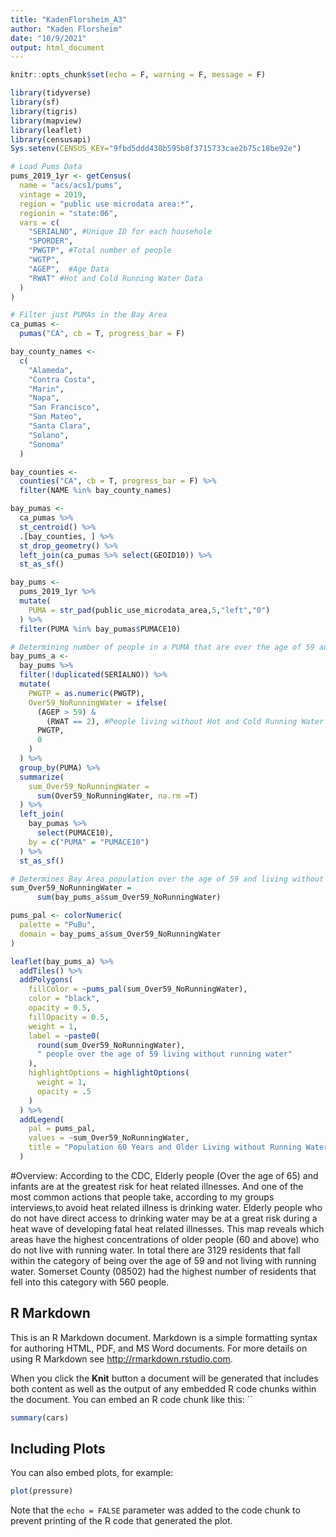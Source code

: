 ```yaml
---
title: "KadenFlorsheim_A3"
author: "Kaden Florsheim"
date: "10/9/2021"
output: html_document
---
```


```r
knitr::opts_chunk$set(echo = F, warning = F, message = F)
```

```r
library(tidyverse)
library(sf)
library(tigris)
library(mapview)
library(leaflet)
library(censusapi)
Sys.setenv(CENSUS_KEY="9fbd5ddd430b595b8f3715733cae2b75c18be92e")
```

```r
# Load Pums Data
pums_2019_1yr <- getCensus(
  name = "acs/acs1/pums",
  vintage = 2019,
  region = "public use microdata area:*", 
  regionin = "state:06",
  vars = c(
    "SERIALNO", #Unique ID for each househole
    "SPORDER",
    "PWGTP", #Total number of people
    "WGTP",
    "AGEP",  #Age Data
    "RWAT" #Hot and Cold Running Water Data
  )
)
```


```r
# Filter just PUMAs in the Bay Area
ca_pumas <-
  pumas("CA", cb = T, progress_bar = F)

bay_county_names <-
  c(
    "Alameda",
    "Contra Costa",
    "Marin",
    "Napa",
    "San Francisco",
    "San Mateo",
    "Santa Clara",
    "Solano",
    "Sonoma"
  )

bay_counties <-
  counties("CA", cb = T, progress_bar = F) %>%
  filter(NAME %in% bay_county_names)

bay_pumas <-
  ca_pumas %>% 
  st_centroid() %>% 
  .[bay_counties, ] %>% 
  st_drop_geometry() %>% 
  left_join(ca_pumas %>% select(GEOID10)) %>% 
  st_as_sf()

bay_pums <-
  pums_2019_1yr %>% 
  mutate(
    PUMA = str_pad(public_use_microdata_area,5,"left","0")
  ) %>% 
  filter(PUMA %in% bay_pumas$PUMACE10)
```

```r
# Determining number of people in a PUMA that are over the age of 59 and live without running water
bay_pums_a <-
  bay_pums %>% 
  filter(!duplicated(SERIALNO)) %>% 
  mutate(
    PWGTP = as.numeric(PWGTP),
    Over59_NoRunningWater = ifelse(
      (AGEP > 59) &
        (RWAT == 2), #People living without Hot and Cold Running Water
      PWGTP,
      0
    )
  ) %>% 
  group_by(PUMA) %>% 
  summarize(
    sum_Over59_NoRunningWater =
      sum(Over59_NoRunningWater, na.rm =T)
  ) %>% 
  left_join(
    bay_pumas %>% 
      select(PUMACE10),
    by = c("PUMA" = "PUMACE10")
  ) %>% 
  st_as_sf()
```


```r
# Determines Bay Area population over the age of 59 and living without running water
sum_Over59_NoRunningWater =
      sum(bay_pums_a$sum_Over59_NoRunningWater)
```

```r
pums_pal <- colorNumeric(
  palette = "PuBu",
  domain = bay_pums_a$sum_Over59_NoRunningWater
)

leaflet(bay_pums_a) %>%
  addTiles() %>% 
  addPolygons(
    fillColor = ~pums_pal(sum_Over59_NoRunningWater),
    color = "black",
    opacity = 0.5,
    fillOpacity = 0.5,
    weight = 1,
    label = ~paste0(
      round(sum_Over59_NoRunningWater), 
      " people over the age of 59 living without running water"
    ),
    highlightOptions = highlightOptions(
      weight = 1,
      opacity = .5
    )
  ) %>% 
  addLegend(
    pal = pums_pal,
    values = ~sum_Over59_NoRunningWater,
    title = "Population 60 Years and Older Living without Running Water"
  )
```

#Overview: According to the CDC, Elderly people (Over the age of 65) and infants are at the greatest risk for heat related illnesses. And one of the most common actions that people take, according to my groups interviews,to avoid heat related illness is drinking water. Elderly people who do not have direct access to drinking water may be at a great risk during a heat wave of developing fatal heat related illnesses. This map reveals which areas have the highest concentrations of older people (60 and above) who do not live with running water. In total there are 3129 residents that fall within the category of being over the age of 59 and not living with running water. Somerset County (08502) had the highest number of residents that fell into this category with 560 people. 

## R Markdown

This is an R Markdown document. Markdown is a simple formatting syntax for authoring HTML, PDF, and MS Word documents. For more details on using R Markdown see <http://rmarkdown.rstudio.com>.

When you click the **Knit** button a document will be generated that includes both content as well as the output of any embedded R code chunks within the document. You can embed an R code chunk like this:
``

```r
summary(cars)
```

## Including Plots

You can also embed plots, for example:

```r
plot(pressure)
```

Note that the `echo = FALSE` parameter was added to the code chunk to prevent printing of the R code that generated the plot.
